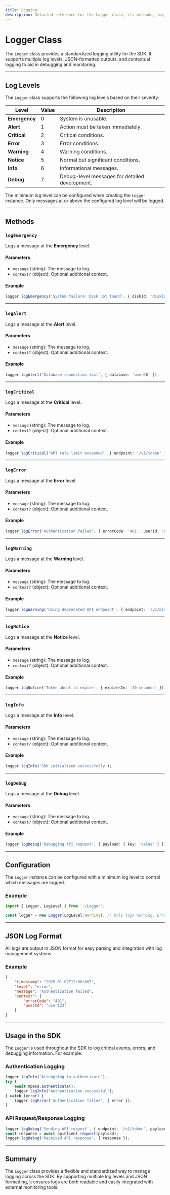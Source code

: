 ---
title: Logging
description: Detailed reference for the Logger class, its methods, log levels, and how to use it effectively for debugging and monitoring.
---

# Logger Class

The `Logger` class provides a standardized logging utility for the SDK. It supports multiple log levels, JSON-formatted outputs, and contextual logging to aid in debugging and monitoring.

---

## Log Levels

The `Logger` class supports the following log levels based on their severity:

| Level         | Value | Description                                      |
|---------------|-------|--------------------------------------------------|
| **Emergency** | 0     | System is unusable.                             |
| **Alert**     | 1     | Action must be taken immediately.               |
| **Critical**  | 2     | Critical conditions.                            |
| **Error**     | 3     | Error conditions.                               |
| **Warning**   | 4     | Warning conditions.                             |
| **Notice**    | 5     | Normal but significant conditions.              |
| **Info**      | 6     | Informational messages.                         |
| **Debug**     | 7     | Debug-level messages for detailed development.  |

The minimum log level can be configured when creating the `Logger` instance. Only messages at or above the configured log level will be logged.

---

## Methods

### `logEmergency`
Logs a message at the **Emergency** level.

#### Parameters
- `message` (string): The message to log.
- `context?` (object): Optional additional context.

#### Example
```typescript
logger.logEmergency('System failure: Disk not found', { diskId: 'disk123' });
```

---

### `logAlert`
Logs a message at the **Alert** level.

#### Parameters
- `message` (string): The message to log.
- `context?` (object): Optional additional context.

#### Example
```typescript
logger.logAlert('Database connection lost', { database: 'userDB' });
```

---

### `logCritical`
Logs a message at the **Critical** level.

#### Parameters
- `message` (string): The message to log.
- `context?` (object): Optional additional context.

#### Example
```typescript
logger.logCritical('API rate limit exceeded', { endpoint: '/v1/token' });
```

---

### `logError`
Logs a message at the **Error** level.

#### Parameters
- `message` (string): The message to log.
- `context?` (object): Optional additional context.

#### Example
```typescript
logger.logError('Authentication failed', { errorCode: '401', userId: 'user123' });
```

---

### `logWarning`
Logs a message at the **Warning** level.

#### Parameters
- `message` (string): The message to log.
- `context?` (object): Optional additional context.

#### Example
```typescript
logger.logWarning('Using deprecated API endpoint', { endpoint: '/v1/old-endpoint' });
```

---

### `logNotice`
Logs a message at the **Notice** level.

#### Parameters
- `message` (string): The message to log.
- `context?` (object): Optional additional context.

#### Example
```typescript
logger.logNotice('Token about to expire', { expiresIn: '30 seconds' });
```

---

### `logInfo`
Logs a message at the **Info** level.

#### Parameters
- `message` (string): The message to log.
- `context?` (object): Optional additional context.

#### Example
```typescript
logger.logInfo('SDK initialized successfully');
```

---

### `logDebug`
Logs a message at the **Debug** level.

#### Parameters
- `message` (string): The message to log.
- `context?` (object): Optional additional context.

#### Example
```typescript
logger.logDebug('Debugging API request', { payload: { key: 'value' } });
```

---

## Configuration

The `Logger` instance can be configured with a minimum log level to control which messages are logged.

### Example
```typescript
import { Logger, LogLevel } from './Logger';

const logger = new Logger(LogLevel.Warning); // Only logs Warning, Error, Critical, etc.
```

---

## JSON Log Format

All logs are output in JSON format for easy parsing and integration with log management systems.

### Example
```json
{
    "timestamp": "2025-01-02T12:00:00Z",
    "level": "error",
    "message": "Authentication failed",
    "context": {
        "errorCode": "401",
        "userId": "user123"
    }
}
```

---

## Usage in the SDK

The `Logger` is used throughout the SDK to log critical events, errors, and debugging information. For example:

### Authentication Logging
```typescript
logger.logInfo('Attempting to authenticate');
try {
    await mpesa.authenticate();
    logger.logInfo('Authentication successful');
} catch (error) {
    logger.logError('Authentication failed', { error });
}
```

### API Request/Response Logging
```typescript
logger.logDebug('Sending API request', { endpoint: '/v1/token', payload });
const response = await apiClient.request(payload);
logger.logDebug('Received API response', { response });
```

---

## Summary

The `Logger` class provides a flexible and standardized way to manage logging across the SDK. By supporting multiple log levels and JSON formatting, it ensures logs are both readable and easily integrated with external monitoring tools.
